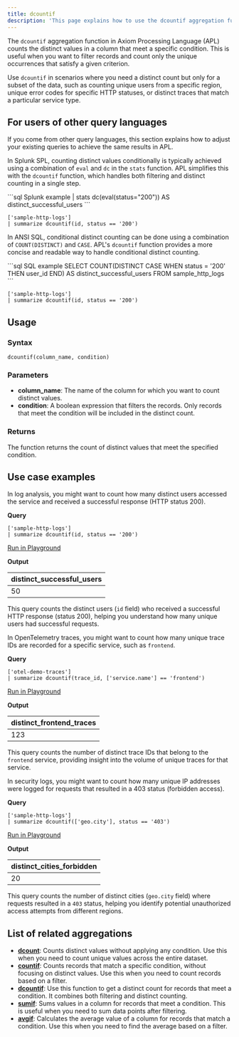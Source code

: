 ```yaml
---
title: dcountif
description: 'This page explains how to use the dcountif aggregation function in APL.'
---
```


The `dcountif` aggregation function in Axiom Processing Language (APL) counts the distinct values in a column that meet a specific condition. This is useful when you want to filter records and count only the unique occurrences that satisfy a given criterion. 

Use `dcountif` in scenarios where you need a distinct count but only for a subset of the data, such as counting unique users from a specific region, unique error codes for specific HTTP statuses, or distinct traces that match a particular service type.

## For users of other query languages

If you come from other query languages, this section explains how to adjust your existing queries to achieve the same results in APL.

<AccordionGroup>
<Accordion title="Splunk SPL users">

In Splunk SPL, counting distinct values conditionally is typically achieved using a combination of `eval` and `dc` in the `stats` function. APL simplifies this with the `dcountif` function, which handles both filtering and distinct counting in a single step.

<CodeGroup>
```sql Splunk example
| stats dc(eval(status="200")) AS distinct_successful_users
```

```kusto APL equivalent
['sample-http-logs']
| summarize dcountif(id, status == '200')
```
</CodeGroup>

</Accordion>

<Accordion title="ANSI SQL users">

In ANSI SQL, conditional distinct counting can be done using a combination of `COUNT(DISTINCT)` and `CASE`. APL's `dcountif` function provides a more concise and readable way to handle conditional distinct counting.

<CodeGroup>
```sql SQL example
SELECT COUNT(DISTINCT CASE WHEN status = '200' THEN user_id END) AS distinct_successful_users
FROM sample_http_logs
```

```kusto APL equivalent
['sample-http-logs']
| summarize dcountif(id, status == '200')
```
</CodeGroup>

</Accordion>
</AccordionGroup>

## Usage

### Syntax

```kusto
dcountif(column_name, condition)
```

### Parameters

- **column_name**: The name of the column for which you want to count distinct values.
- **condition**: A boolean expression that filters the records. Only records that meet the condition will be included in the distinct count.

### Returns

The function returns the count of distinct values that meet the specified condition.

## Use case examples

<Tabs>

<Tab title="Log analysis">

In log analysis, you might want to count how many distinct users accessed the service and received a successful response (HTTP status 200).

**Query**

```kusto
['sample-http-logs']
| summarize dcountif(id, status == '200')
```

[Run in Playground](https://play.axiom.co/axiom-play-qf1k/explorer?initForm=%7B%22apl%22%3A%22%5B'sample-http-logs'%5D%20%7C%20summarize%20dcountif(id%2C%20status%20%3D%3D%20'200')%22%7D)

**Output**

| distinct_successful_users |
|---------------------------|
| 50                        |

This query counts the distinct users (`id` field) who received a successful HTTP response (status 200), helping you understand how many unique users had successful requests.

</Tab>

<Tab title="OpenTelemetry traces">

In OpenTelemetry traces, you might want to count how many unique trace IDs are recorded for a specific service, such as `frontend`.

**Query**

```kusto
['otel-demo-traces']
| summarize dcountif(trace_id, ['service.name'] == 'frontend')
```

[Run in Playground](https://play.axiom.co/axiom-play-qf1k/explorer?initForm=%7B%22apl%22%3A%22%5B'otel-demo-traces'%5D%20%7C%20summarize%20dcountif(trace_id%2C%20%5B'service.name'%5D%20%3D%3D%20'frontend')%22%7D)

**Output**

| distinct_frontend_traces |
|--------------------------|
| 123                      |

This query counts the number of distinct trace IDs that belong to the `frontend` service, providing insight into the volume of unique traces for that service.

</Tab>

<Tab title="Security logs">

In security logs, you might want to count how many unique IP addresses were logged for requests that resulted in a 403 status (forbidden access).

**Query**

```kusto
['sample-http-logs']
| summarize dcountif(['geo.city'], status == '403')
```

[Run in Playground](https://play.axiom.co/axiom-play-qf1k/explorer?initForm=%7B%22apl%22%3A%22%5B'sample-http-logs'%5D%20%7C%20summarize%20dcountif(%5B'geo.city'%5D%2C%20status%20%3D%3D%20'403')%22%7D)

**Output**

| distinct_cities_forbidden |
|---------------------------|
| 20                        |

This query counts the number of distinct cities (`geo.city` field) where requests resulted in a `403` status, helping you identify potential unauthorized access attempts from different regions.

</Tab>

</Tabs>

## List of related aggregations

- [**dcount**](/apl/aggregation-function/dcount): Counts distinct values without applying any condition. Use this when you need to count unique values across the entire dataset.
- [**countif**](/apl/aggregation-function/countif): Counts records that match a specific condition, without focusing on distinct values. Use this when you need to count records based on a filter.
- [**dcountif**](/apl/aggregation-function/dcountif): Use this function to get a distinct count for records that meet a condition. It combines both filtering and distinct counting.
- [**sumif**](/apl/aggregation-function/sumif): Sums values in a column for records that meet a condition. This is useful when you need to sum data points after filtering.
- [**avgif**](/apl/aggregation-function/avgif): Calculates the average value of a column for records that match a condition. Use this when you need to find the average based on a filter.